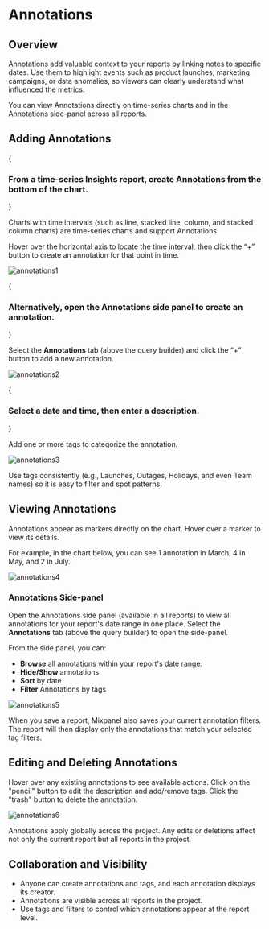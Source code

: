 
# Annotations

## Overview

Annotations add valuable context to your reports by linking notes to specific dates. Use them to highlight events such as product launches, marketing campaigns, or data anomalies, so viewers can clearly understand what influenced the metrics.

You can view Annotations directly on time-series charts and in the Annotations side-panel across all reports.

## Adding Annotations

<Steps>

{<h3>From a time-series Insights report, create Annotations from the bottom of the chart.</h3>}

Charts with time intervals (such as line, stacked line, column, and stacked column charts) are time-series charts and support Annotations.

Hover over the horizontal axis to locate the time interval, then click the “+” button to create an annotation for that point in time.

![annotations1](/annotations1.png)

{<h3>Alternatively, open the Annotations side panel to create an annotation.</h3>}

Select the **Annotations** tab (above the query builder) and click the “+” button to add a new annotation.

![annotations2](/annotations2.png)

{<h3>Select a date and time, then enter a description.</h3>}

Add one or more tags to categorize the annotation.

![annotations3](/annotations3.png)

<Callout type="info">
    Use tags consistently (e.g., Launches, Outages, Holidays, and even Team names) so it is easy to filter and spot patterns.
</Callout>

</Steps>

## Viewing Annotations

Annotations appear as markers directly on the chart. Hover over a marker to view its details.

For example, in the chart below, you can see 1 annotation in March, 4 in May, and 2 in July.

![annotations4](/annotations4.png)

### Annotations Side-panel

Open the Annotations side panel (available in all reports) to view all annotations for your report's date range in one place. Select the **Annotations** tab (above the query builder) to open the side-panel.

From the side panel, you can:
- **Browse** all annotations within your report's date range.
- **Hide/Show** annotations
- **Sort** by date
- **Filter** Annotations by tags

![annotations5](/annotations5.png)

When you save a report, Mixpanel also saves your current annotation filters. The report will then display only the annotations that match your selected tag filters.

## Editing and Deleting Annotations

Hover over any existing annotations to see available actions. Click on the "pencil" button to edit the description and add/remove tags. Click the "trash" button to delete the annotation.

![annotations6](/annotations6.png)

<Callout type="warning">
    Annotations apply globally across the project. Any edits or deletions affect not only the current report but all reports in the project.
</Callout>

## Collaboration and Visibility

- Anyone can create annotations and tags, and each annotation displays its creator.
- Annotations are visible across all reports in the project.
- Use tags and filters to control which annotations appear at the report level.
